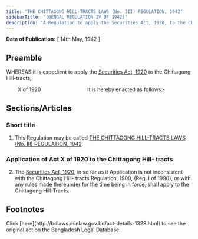 ```yaml
---
title: "THE CHITTAGONG HILL-TRACTS LAWS (No. III) REGULATION, 1942"
sidebarTitle: "(BENGAL REGULATION IV OF 1942)"
description: "A Regulation to apply the Securities Act, 1920, to the Chittagong Hill-tracts."
---
```


**Date of Publication:** [ 14th May, 1942 ]

## Preamble

WHEREAS it is expedient to apply the [Securities Act, 1920](/act-118.html "Securities Act, 1920") to the Chittagong Hill-tracts;

        X of 1920                                It is hereby enacted as follows:-

## Sections/Articles

### Short title

1. This Regulation may be called [THE CHITTAGONG HILL-TRACTS LAWS (No. III) REGULATION, 1942](/act-1328.html "THE CHITTAGONG HILL-TRACTS LAWS (No. III) REGULATION, 1942")

### Application of Act X of 1920 to the Chittagong Hill- tracts

2. The [Securities Act, 1920](/act-118.html "Securities Act, 1920"), in so far as it Application is not inconsistent with the Chittagong Hill- tracts Regulation, 1900, (Reg. I of 1990), or with any rules made thereunder for the time being in force, shall apply to the Chittagong Hill-Tracts.

## Footnotes

<Note>
  Click [here](http://bdlaws.minlaw.gov.bd/act-details-1328.html) to see the original act on the Bangladesh Legal Database.
</Note>
